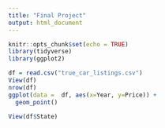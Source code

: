```yaml
---
title: "Final Project"
output: html_document
---
```


```r
knitr::opts_chunk$set(echo = TRUE)
library(tidyverse)
library(ggplot2)
```

```r
df = read.csv("true_car_listings.csv")
View(df)
nrow(df)
ggplot(data =  df, aes(x=Year, y=Price)) +
  geom_point()

View(df$State)
```


